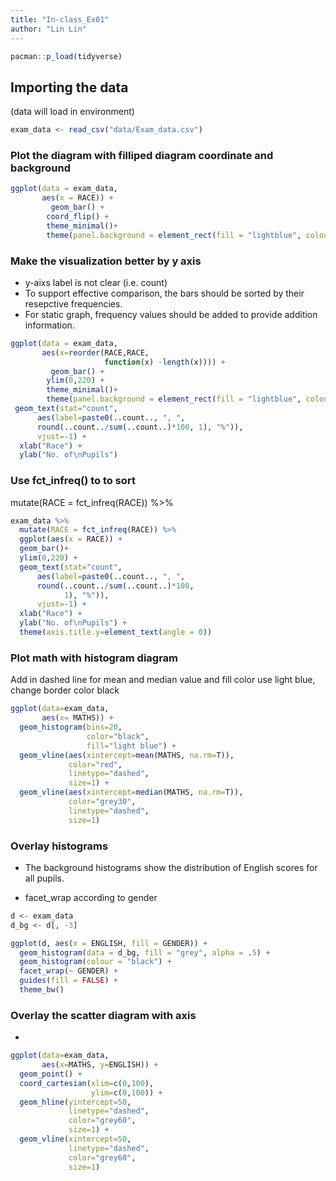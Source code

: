 ```yaml
---
title: "In-class_Ex01"
author: "Lin Lin"
---
```


```r
pacman::p_load(tidyverse)
```

## Importing the data

(data will load in environment)

```r
exam_data <- read_csv("data/Exam_data.csv")


```

### Plot the diagram with filliped diagram coordinate and background

```r
ggplot(data = exam_data,
       aes(x = RACE)) +
         geom_bar() + 
        coord_flip() +
        theme_minimal()+
        theme(panel.background = element_rect(fill = "lightblue", colour = "lightblue", linetype = "solid"))
```
### Make the visualization better by y axis
- y-aixs label is not clear (i.e. count)
- To support effective comparison, the bars should be sorted by their resepctive frequencies.
- For static graph, frequency values should be added to provide addition information.

```r

ggplot(data = exam_data,
       aes(x=reorder(RACE,RACE,
                     function(x) -length(x)))) +
         geom_bar() + 
        ylim(0,220) +
        theme_minimal()+
        theme(panel.background = element_rect(fill = "lightblue", colour = "lightblue", linetype = "solid")) + 
 geom_text(stat="count", 
      aes(label=paste0(..count.., ", ", 
      round(..count../sum(..count..)*100, 1), "%")),
      vjust=-1) +
  xlab("Race") +
  ylab("No. of\nPupils")


```

### Use fct_infreq() to to sort
 mutate(RACE = fct_infreq(RACE)) %>%


```r
exam_data %>%
  mutate(RACE = fct_infreq(RACE)) %>%
  ggplot(aes(x = RACE)) + 
  geom_bar()+
  ylim(0,220) +
  geom_text(stat="count", 
      aes(label=paste0(..count.., ", ", 
      round(..count../sum(..count..)*100,
            1), "%")),
      vjust=-1) +
  xlab("Race") +
  ylab("No. of\nPupils") +
  theme(axis.title.y=element_text(angle = 0))


```

### Plot math with histogram diagram

Add in dashed line for mean and median value
and fill color use light blue, change border color black


```r
ggplot(data=exam_data, 
       aes(x= MATHS)) +
  geom_histogram(bins=20, 
                 color="black", 
                 fill="light blue") +
  geom_vline(aes(xintercept=mean(MATHS, na.rm=T)),
             color="red", 
             linetype="dashed", 
             size=1) +
  geom_vline(aes(xintercept=median(MATHS, na.rm=T)),
             color="grey30",
             linetype="dashed", 
             size=1)
```

### Overlay histograms 
- The background histograms show the distribution of English scores for all pupils.

- facet_wrap according to gender

```r
d <- exam_data   
d_bg <- d[, -3]  

ggplot(d, aes(x = ENGLISH, fill = GENDER)) +
  geom_histogram(data = d_bg, fill = "grey", alpha = .5) +
  geom_histogram(colour = "black") +
  facet_wrap(~ GENDER) +
  guides(fill = FALSE) +  
  theme_bw()
```


### Overlay the scatter diagram with axis

- 
```r
ggplot(data=exam_data, 
       aes(x=MATHS, y=ENGLISH)) +
  geom_point() +
  coord_cartesian(xlim=c(0,100),
                  ylim=c(0,100)) +
  geom_hline(yintercept=50,
             linetype="dashed",
             color="grey60",
             size=1) + 
  geom_vline(xintercept=50, 
             linetype="dashed",
             color="grey60",
             size=1)

```
